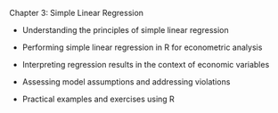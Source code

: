 Chapter 3: Simple Linear Regression

-   Understanding the principles of simple linear regression

-   Performing simple linear regression in R for econometric analysis

-   Interpreting regression results in the context of economic variables

-   Assessing model assumptions and addressing violations

-   Practical examples and exercises using R
